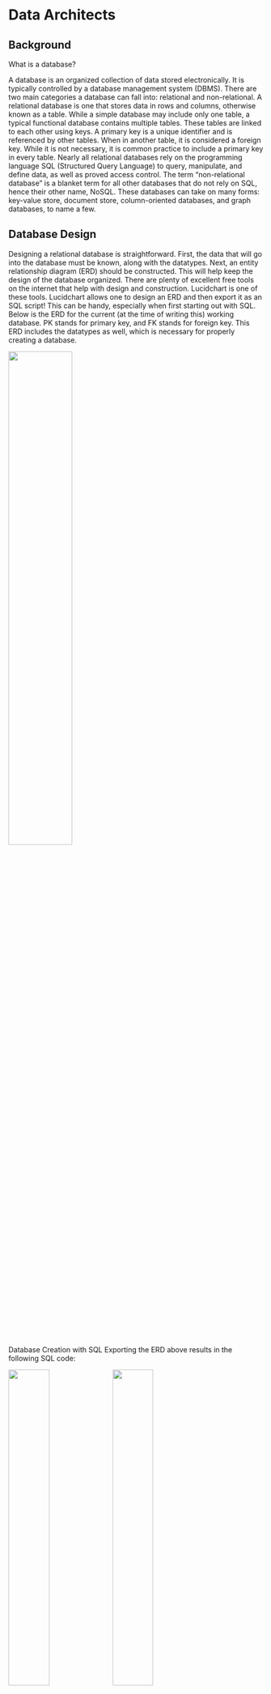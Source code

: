# Data Architects

## Background

What is a database?

A database is an organized collection of data stored electronically. It is typically controlled by a database management system (DBMS). There are two main categories a database can fall into: relational and non-relational. A relational database is one that stores data in rows and columns, otherwise known as a table. While a simple database may include only one table, a typical functional database contains multiple tables. These tables are linked to each other using keys. A primary key is a unique identifier and is referenced by other tables. When in another table, it is considered a foreign key. While it is not necessary, it is common practice to include a primary key in every table. Nearly all relational databases rely on the programming language SQL (Structured Query Language) to query, manipulate, and define data, as well as proved access control. 
The term “non-relational database” is a blanket term for all other databases that do not rely on SQL, hence their other name, NoSQL. These databases can take on many forms: key-value store, document store, column-oriented databases, and graph databases, to name a few.

## Database Design

Designing a relational database is straightforward. First, the data that will go into the database must be known, along with the datatypes. Next, an entity relationship diagram (ERD) should be constructed. This will help keep the design of the database organized. There are plenty of excellent free tools on the internet that help with design and construction. Lucidchart is one of these tools. Lucidchart allows one to design an ERD and then export it as an SQL script! This can be handy, especially when first starting out with SQL. 
Below is the ERD for the current (at the time of writing this) working database. PK stands for primary key, and FK stands for foreign key. This ERD includes the datatypes as well, which is necessary for properly creating a database. 

![](./images/entity.png){width=50%}

Database Creation with SQL
Exporting the ERD above results in the following SQL code:

![](./images/a1.png){width=40%}
![](./images/a2.png){width=40%}

However, this code lacks a few required pieces. The foreign keys did not populate, and the primary keys do not reference the other tables. We also have not “created” a database yet, nor told our program which database to use. These issues are fixed in the following code snippet, along with some syntax changes. These syntax changes were necessary because the server our database is hosted on has some requirements that are not very important (at least not right now). 

![](./images/a3.png){width=50%}
![](./images/a4.png){width=50%}
![](./images/a5.png){width=50%}

The following snippets are useful commands for handling the database.

![](./images/a6.png){width=50%}

## Database Creation with Neo4j

### Neo4j Background 

Neo4j is a graph database created by Neo4j inc. Neo4j is implemented in Java; however, it can also be written with any other cypher query language. 

## Code

This creates the first two nodes. The yellow highlight section would be the user node. The green highlight section shows the relationship between the two nodes. The orange highlight section shows the other node which would be the username. The light blue highlighted section returns and stores the two nodes into the system. 

```r
1. create(u:user {name:'User'})-[:makes]->(n:user{name:'Username'}) return u,n
```

The yellow highlighted section codes the user node again. Instead of creating a new node for User we can just match the node with the new node you want to create. The green highlighted section describes the relationships between the two nodes. The blue highlighted section is the code for the new node. The orange highlighted section is the code for return which would store the nodes into the system. 

```r
2. match(u:user {name:'User'}) create (u)-[:enters]-> (DA:user{name: 'Date of Birth'}) return u,DA
```
 
This line of code codes for a new node “Last Name” which stores the last name of the patient. This node holds a relationship with the User node. 

```r
3. match(u:user {name:'User'}) create (u)- [:enters]-> (LN:user{name:'Last Name'}) return u,LN
```

Similar to the code on the third line. A new node has been created, however this node is created to store the last name of the user. 

```r
4. match(u:user {name:'User'}) create (u)- [:enters]-> (FN:user{name:'First Name'}) return u,FN
```

A new node is created with this code. The node stores the Height of the user. 

```r
5. match(u:user {name:'User'}) create (u)- [:enters]-> (H:user{name:'Height'}) return u,H
```

The ID node is created, thus allowing for the user id to be stored.

```r
6. match(u:user {name:'User'}) create (u)- [:enters]-> (I:user{name:'ID'}) return u,I
```

This line of code codes for a new node “Merck Data” which stores the last name of the patient. This node holds a relationship with the ID node. 

```r
7. match(I:user{name:'ID'}) create (I)- [:enters]-> (M:user{name:'Merck Data'}) return I,M
```
	
This line of code codes for a new node “Family History Cancers” which stores the family history cancers of the patient. This node holds a relationship with the Merck Data node.

```r
8. match(M:user{name:'Merck Data'}) create (M)- [:enters]-> (FH:user{name:'Family History Cancers'}) return M,FH
```

Lines 9, 10, and 11 all  code for three new nodes “Diagnostic notes”, “ Any other family history disease”, and “Input Data”. This node holds a relationship with the Merck Data node.

```r
9.	match(M:user{name:'Merck Data'}) create (M)- [:enters]-> (ID:user{name:'Input Data'}) return M,ID
10.	match(M:user{name:'Merck Data'}) create (M)- [:enters]-> (DN:user{name:'Diagnostic Notes'}) return M,DN
11.	match(M:user{name:'Merck Data'}) create (M)- [:enters]-> (AD:user{name:'Any other family history in disease'}) return M,AD
```

This line of code helps put together all of the nodes. This is to help you check your database while you add new nodes. This line of code will be used throughout to double check the code, and to endure every branch is in the correct spot. 

```r
12.	MATCH (n:user) RETURN n LIMIT 100
```

This code creates the relationship between the node “Username” and the new node “fitbit data”. The new node will store fitbit data.

```r
13. match(n:user{name:'Username'}) create (n)- [:enters]-> (FD:user{name:'FitBit Data'}) return n, FD
```

Lines 14,15,16,17,18, and 19 all create new nodes with the fit bit data node. All the new nodes are highlighted in yellow.

```r
14.	match(FD:user{name:'FitBit Data'}) create (FD)- [:enters]-> (WE:user{name:'Weight'}) return FD,WE
15.	match(FD:user{name:'FitBit Data'}) create (FD)- [:enters]-> (CD:user{name:'Collection Date'}) return FD,CD
16.	match(FD:user{name:'FitBit Data'}) create (FD)- [:enters]-> (B:user{name:'BMI'}) return FD,B
17.	match(FD:user{name:'FitBit Data'}) create (FD)- [:enters]-> (FC:user{name:'Floors Climbed'}) return FD,FC
18.	match(FD:user{name:'FitBit Data'}) create (FD)- [:enters]-> (ARH:user{name:'Average Resting Hr'}) return FD,ARH
19.	match(FD:user{name:'FitBit Data'}) create (FD)- [:enters]-> (ST:user{name:'Steps'}) return FD,ST
```

This line of code codes for a new node “Miles” which stores the miles of the patient. This node holds a relationship with the Fitbit Data Node

```r
20.	match(FD:user{name:'FitBit Data'}) create (FD)- [:enters]-> (Mi:user{name:'Miles'}) return FD,Mi
```

Lines 20,21,22,23,24,25 all code for new nodes that hold relationships with the Fitbit node. 

```r
21.	match(FD:user{name:'FitBit Data'}) create (FD)- [:enters]-> (TM:user{name:'Total Miles'}) return FD,TM
22.	match(FD:user{name:'FitBit Data'}) create (FD)- [:enters]-> (VAM:user{name:'Very Active Miles'}) return FD,VAM
23.	match(FD:user{name:'FitBit Data'}) create (FD)- [:enters]-> (LAM:user{name:'Lightly Active Miles'}) return FD,LAM
24.	match(FD:user{name:'FitBit Data'}) create (FD)- [:enters]-> (MAM:user{name:'Moderately Active Miles'}) return FD,MAM
25.	match(FD:user{name:'FitBit Data'}) create (FD)- [:enters]-> (S:user{name:'Sleep'}) return FD,S
```

Lines 26,27 all codes for new nodes that holds relationships with the “Sleep node”. 

```r
26.	 match(S:user{name:'Sleep'}) create (S)- [:enters]-> (SE:user{name:'Sleep Efficiency'}) return S,SE
27.	match(S:user{name:'Sleep'}) create (S)- [:enters]-> (MAS:user{name:'Minutes Asleep'}) return S,MAS
```

Lines 28,29,30,31,32,33,34,35,36 all codes for new nodes that hold relationships with the “minute node”.

```r
28.	match(FD:user{name:'FitBit Data'}) create (FD)- [:enters]-> (M:user{name:'Minutes'}) return FD,M
29.	match(M:user{name:'Minutes'}) create (M)- [:enters]-> (OF:user{name:'hr 140-170'}) return M,OF
30.	match(M:user{name:'Minutes'}) create (M)- [:enters]-> (SM:user{name:'Sedentary Minutes'}) return M,SM
31.	match(M:user{name:'Minutes'}) create (M)- [:enters]-> (LAM:user{name:'Lightly Active Minutes'}) return M,LAM
32.	match(M:user{name:'Minutes'}) create (M)- [:enters]-> (FAM:user{name:'Fairly Active Minutes'}) return M,FAM
33.	match(M:user{name:'Minutes'}) create (M)- [:enters]-> (VAM:user{name:'Very Active Minutes'}) return M,VAM
34.	match(M:user{name:'Minutes'}) create (M)- [:enters]-> (HR:user{name:'hr 30-100'}) return M,HR
35.	match(M:user{name:'Minutes'}) create (M)- [:enters]-> (HR1:user{name:'hr 100-140'}) return M,HR1
36.	match(M:user{name:'Minutes'}) create (M)- [:enters]-> (HR2:user{name:'hr 170-220'}) return M,HR2
```

Lines 37-49 all codes for new nodes that hold relationships with the “Pain Data” node. The highlighted portions are the new nodes.

```r
37.	MATCH (n:user) RETURN n LIMIT 100
38.	match(u:user {name:'User'}) create (u)- [:enters]-> (PD:user{name:'Pain Data'}) return u,PD
39.	match(PD:user{name:'Pain Data'}) create (PD)- [:enters]-> (D:user{name:'Diagnosis'}) return PD,D
40.	match(PD:user{name:'Pain Data'}) create (PD)- [:enters]-> (WI:user{name:'Water Intake'}) return PD,WI
41.	match(PD:user{name:'Pain Data'}) create (PD)- [:enters]-> (MT:user{name:'Medication Timing'}) return PD,MT
42.	match(PD:user{name:'Pain Data'}) create (PD)- [:enters]-> (DA:user{name:'Date'}) return PD,DA
43.	match(PD:user{name:'Pain Data'}) create (PD)- [:enters]-> (HA:user{name:'Happiness'}) return PD,HA
44.	match(PD:user{name:'Pain Data'}) create (PD)- [:enters]-> (OM:user{name:'Other Medication'}) return PD,OM
45.	match(PD:user{name:'Pain Data'}) create (PD)- [:enters]-> (SL:user{name:'Sleep'}) return PD,SL
46.	match(PD:user{name:'Pain Data'}) create (PD)- [:enters]-> (HW:user{name:'Hours Worked'}) return PD,HW
47.	match(PD:user{name:'Pain Data'}) create (PD)- [:enters]-> (US:user{name:'Unusual Symptoms'}) return PD,US
48.	match(PD:user{name:'Pain Data'}) create (PD)- [:enters]-> (M:user{name:'meals'}) return PD,M
49.	match(PD:user{name:'Pain Data'}) create (PD)- [:enters]-> (SA:user{name:'Smoking/Alcohol'}) return PD,SA
```
